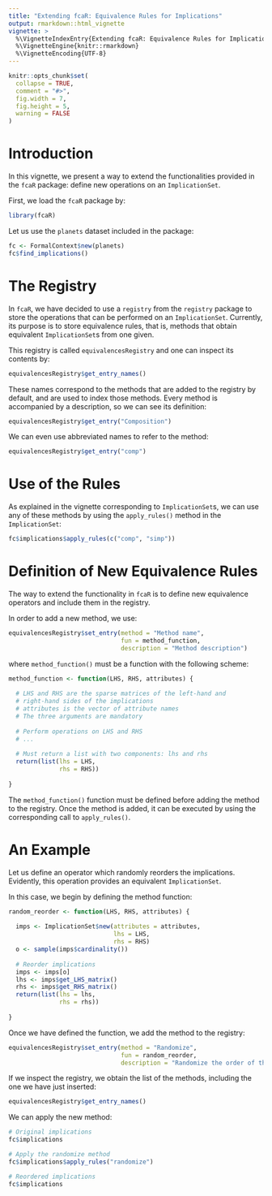 ```yaml
---
title: "Extending fcaR: Equivalence Rules for Implications"
output: rmarkdown::html_vignette
vignette: >
  %\VignetteIndexEntry{Extending fcaR: Equivalence Rules for Implications}
  %\VignetteEngine{knitr::rmarkdown}
  %\VignetteEncoding{UTF-8}
---
```


```r
knitr::opts_chunk$set(
  collapse = TRUE,
  comment = "#>",
  fig.width = 7,
  fig.height = 5,
  warning = FALSE
)
```

# Introduction

In this vignette, we present a way to extend the functionalities provided in the `fcaR` package: define new operations on an `ImplicationSet`.

First, we load the `fcaR` package by:
```r
library(fcaR)
```

Let us use the `planets` dataset included in the package:
```r
fc <- FormalContext$new(planets)
fc$find_implications()
```

# The Registry

In `fcaR`, we have decided to use a `registry` from the `registry` package to store the operations that can be performed on an `ImplicationSet`. Currently, its purpose is to store equivalence rules, that is, methods that obtain equivalent `ImplicationSet`s from one given.

This registry is called `equivalencesRegistry` and one can inspect its contents by:
```r
equivalencesRegistry$get_entry_names()
```

These names correspond to the methods that are added to the registry by default, and are used to index those methods. Every method is accompanied by a description, so we can see its definition:
```r
equivalencesRegistry$get_entry("Composition")
```

We can even use abbreviated names to refer to the method:
```r
equivalencesRegistry$get_entry("comp")
```

# Use of the Rules

As explained in the vignette corresponding to `ImplicationSet`s, we can use any of these methods by using the `apply_rules()` method in the `ImplicationSet`:

```r
fc$implications$apply_rules(c("comp", "simp"))
```

# Definition of New Equivalence Rules

The way to extend the functionality in `fcaR` is to define new equivalence operators and include them in the registry.

In order to add a new method, we use:
```r
equivalencesRegistry$set_entry(method = "Method name",
                               fun = method_function,
                               description = "Method description")
```
where `method_function()` must be a function with the following scheme:
```r
method_function <- function(LHS, RHS, attributes) {
  
  # LHS and RHS are the sparse matrices of the left-hand and
  # right-hand sides of the implications
  # attributes is the vector of attribute names
  # The three arguments are mandatory
  
  # Perform operations on LHS and RHS
  # ...
  
  # Must return a list with two components: lhs and rhs
  return(list(lhs = LHS,
              rhs = RHS))
  
}
```

The `method_function()` function must be defined before adding the method to the registry. Once the method is added, it can be executed by using the corresponding call to `apply_rules()`.

# An Example
Let us define an operator which randomly reorders the implications. Evidently, this operation provides an equivalent `ImplicationSet`.

In this case, we begin by defining the method function:
```r
random_reorder <- function(LHS, RHS, attributes) {
  
  imps <- ImplicationSet$new(attributes = attributes, 
                             lhs = LHS, 
                             rhs = RHS)
  o <- sample(imps$cardinality())
  
  # Reorder implications
  imps <- imps[o]
  lhs <- imps$get_LHS_matrix()
  rhs <- imps$get_RHS_matrix()
  return(list(lhs = lhs,
              rhs = rhs))
  
}
```

Once we have defined the function, we add the method to the registry:
```r
equivalencesRegistry$set_entry(method = "Randomize",
                               fun = random_reorder,
                               description = "Randomize the order of the implications.")
```

If we inspect the registry, we obtain the list of the methods, including the one we have just inserted:
```r
equivalencesRegistry$get_entry_names()
```

We can apply the new method:
```r
# Original implications
fc$implications
```
```r
# Apply the randomize method
fc$implications$apply_rules("randomize")
```
```r
# Reordered implications
fc$implications
```

